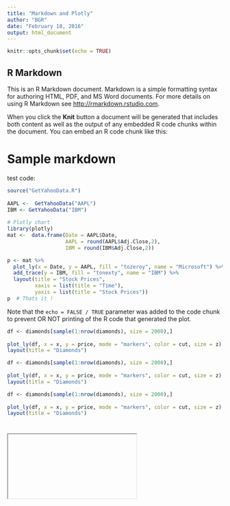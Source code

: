 ```yaml
---
title: "Markdown and Plotly"
author: "BGR"
date: "February 18, 2016"
output: html_document
---
```


```r
knitr::opts_chunk$set(echo = TRUE)
```

## R Markdown

This is an R Markdown document. Markdown is a simple formatting syntax for authoring HTML, PDF, and MS Word documents. For more details on using R Markdown see <http://rmarkdown.rstudio.com>.

When you click the **Knit** button a document will be generated that includes both content as well as the output of any embedded R code chunks within the document. You can embed an R code chunk like this:

# Sample markdown
test code: 

```r
source("GetYahooData.R")
 
AAPL <-  GetYahooData("AAPL")
IBM <- GetYahooData("IBM")
 
# Plotly chart 
library(plotly)
mat <-  data.frame(Date = AAPL$Date, 
                   AAPL = round(AAPL$Adj.Close,2),
                   IBM = round(IBM$Adj.Close,2))

p <- mat %>% 
  plot_ly(x = Date, y = AAPL, fill = "tozeroy", name = "Microsoft") %>% 
  add_trace(y = IBM, fill = "tonexty", name = "IBM") %>% 
  layout(title = "Stock Prices", 
         xaxis = list(title = "Time"),
         yaxis = list(title = "Stock Prices"))
p  # Thats it !
```

Note that the `echo = FALSE / TRUE` parameter was added to the code chunk to prevent OR NOT printing of the R code that generated the plot.

```r
df <- diamonds[sample(1:nrow(diamonds), size = 2000),]
 
plot_ly(df, x = x, y = price, mode = "markers", color = cut, size = z) %>%
layout(title = "Diamonds")
```

```r
df <- diamonds[sample(1:nrow(diamonds), size = 2000),]
 
plot_ly(df, x = x, y = price, mode = "markers", color = cut, size = z) %>%
layout(title = "Diamonds")
```

```r
df <- diamonds[sample(1:nrow(diamonds), size = 2000),]
 
plot_ly(df, x = x, y = price, mode = "markers", color = cut, size = z) %>%
layout(title = "Diamonds")
```


# <iframe> allows Plotly charts available in your Plotly account to be embedded in a R-Markdown document. 
# <iframe width="600" height="400" frameborder="0" scrolling="no" src="https://plot.ly/~riddhiman/47.embed"></iframe> 